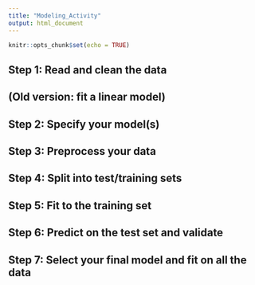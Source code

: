 ```yaml
---
title: "Modeling_Activity"
output: html_document
---
```


```r
knitr::opts_chunk$set(echo = TRUE)
```

## Step 1: Read and clean the data


## (Old version: fit a linear model)


## Step 2:  Specify your model(s)


## Step 3:  Preprocess your data


## Step 4:  Split into test/training sets


## Step 5:  Fit to the training set


## Step 6:  Predict on the test set and validate


## Step 7:  Select your final model and fit on all the data
